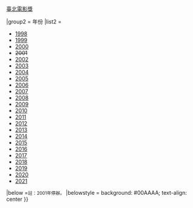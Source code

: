 {{Navbox
|name = 台北電影節
|title = [[台北電影節]]
| state     = {{{state<includeonly>|autocollapse</includeonly>}}}
| bodyclass = hlist
| basestyle = background: #00AAAA
|above  = 
|group1 = 獎項
|list1 = 國際新導演競賽{{·w}}[[臺北電影獎]]

|group2 = 年份
|list2 = 
* [[1998年台北電影節|1998]]
* [[1999年台北電影節|1999]]
* [[2000年台北電影節|2000]]
* <s>2001</s>
* [[2002年台北電影節|2002]]
* [[2003年台北電影節|2003]]
* [[2004年台北電影節|2004]]
* [[2005年台北電影節|2005]]
* [[2006年台北電影節|2006]]
* [[2007年台北電影節|2007]]
* [[2008年台北電影節|2008]]
* [[2009年台北電影節|2009]]
* [[2010年台北電影節|2010]]
* [[2011年台北電影節|2011]]
* [[2012年台北電影節|2012]]
* [[2013年台北電影節|2013]]
* [[第16屆台北電影節|2014]]
* [[第17屆台北電影節|2015]]
* [[第18屆台北電影節|2016]]
* [[第19屆台北電影節|2017]]
* [[2018年台北電影節|2018]]
* [[2019年台北電影節|2019]]
* [[2020年台北電影節|2020]]
* [[2021年台北電影節|2021]]

|below =<small>註：2001年停辦。</small>
|belowstyle = background: #00AAAA; text-align: center
}}<noinclude>
{{collapsible option}}
[[Category:台北電影節| ]]
</noinclude>